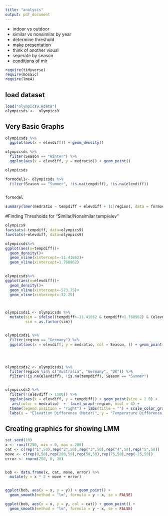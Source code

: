 ```yaml
---
title: "analysis"
output: pdf_document
---
```


- indoor vs outdoor
- similar vs nonsimilar by year
- determine threshold
- make presentation
- think of another visual
- seperate by season
- conditions of mlr




```r
require(tidyverse)
require(mosaic)
require(lme4)
```

## load dataset
```r
load("olympics9.Rdata")
olympicsds <-  olympics9
```



## Very Basic Graphs
```r
olympicsds %>%
  ggplot(aes(x = elevdiff)) + geom_density()

olympicsds %>%
  filter(Season == "Winter") %>%
  ggplot(aes(x = elevdiff, y = medratio)) + geom_point()

olympicsds
```



```r
formodel1<- olympicsds %>%
  filter(Season == "Summer", !is.na(tempdiff), !is.na(elevdiff))
  

formodel

summary(lmer(medratio ~ tempdiff + elevdiff + (1|region), data = formodel1))
```



#Finding Thresholds for "Similar/Nonsimilar temp/elev"
```r
olympics9
favstats(~tempdiff, data=olympics9)
favstats(~elevdiff, data=olympics9)

olympicsds%>%
ggplot(aes(x=tempdiff))+
  geom_density()+
  geom_vline(xintercept=-11.41662)+
  geom_vline(xintercept=1.760962)
  

olympicsds%>%
ggplot(aes(x=elevdiff))+
  geom_density()+
  geom_vline(xintercept=-573.75)+
  geom_vline(xintercept=-32.25)



olympicsds1 <- olympicsds %>%
  mutate(sim = ifelse((tempdiff>-11.41662 & tempdiff<1.760962) & (elevdiff>-573.75 & elevdiff<32.25), 1, 0),
         sim = as.factor(sim)) 


olympicsds1 %>%
  filter(region == "Germany") %>%
  ggplot(aes(x = elevdiff, y = medratio, col = Season, )) + geom_point() 
  



olympicsds2 <- olympicsds1 %>%
  filter(region %in% c("Australia", "Germany", "UK")) %>%
  filter(!is.na(elevdiff), !is.na(tempdiff), Season == "Summer")


olympicsds2 %>%
  filter(!(elevdiff > 1500)) %>%
  ggplot(aes(x = elevdiff, y = tempdiff)) + geom_point(size = 2.0) + 
   aes(color = medratio)  +  facet_wrap(~region, ncol = 4) +
  theme(legend.position = "right") + labs(title = "") + scale_color_gradient(low = "yellow", high = "blue") +
  labs(x = "Elevation Difference (Meter)", y = "Temperature Difference (Degree Celcius)", title = "Medal Ratio by Temperature and Elevation Difference in 3 Countries", color = "Medal Ratio") 
```


## Creating graphics for showing LMM
```r
set.seed(10)
x <- runif(250, min = 0, max = 200)
cat <- c(rep("1",50),rep("2",50),rep("3",50),rep("4",50),rep("5",50))
move <- c(rep(0,50),rep(200,50),rep(50,50),rep(75,50),rep(-25,50))
error <- rnorm(250, 0, 30)


bob <- data.frame(x, cat, move, error) %>%
  mutate(y = x * 2 + move + error)


ggplot(bob, aes(x = x, y = y)) + geom_point() + 
  geom_smooth(method = "lm", formula = y ~ x, se = FALSE)

ggplot(bob, aes(x = x, y = y, col = cat)) + geom_point() + 
  geom_smooth(method = "lm", formula = y ~ x, se = FALSE)
```


